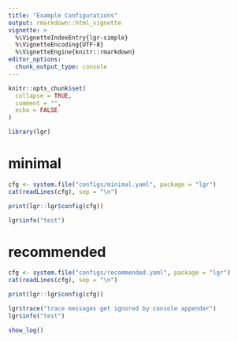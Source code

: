 ---
title: "Example Configurations"
output: rmarkdown::html_vignette
vignette: >
  %\VignetteIndexEntry{lgr-simple}
  %\VignetteEncoding{UTF-8}
  %\VignetteEngine{knitr::rmarkdown}
editor_options: 
  chunk_output_type: console
---

```{r, include = FALSE}
knitr::opts_chunk$set(
  collapse = TRUE,
  comment = "",
  echo = FALSE
)
```

```{r setup}
library(lgr)

```

# minimal

```{r}
cfg <- system.file("configs/minimal.yaml", package = "lgr")
cat(readLines(cfg), sep = "\n")

```
```{r}
print(lgr::lgr$config(cfg))
```
```{r}
lgr$info("test")
```



# recommended

```{r}
cfg <- system.file("configs/recommended.yaml", package = "lgr")
cat(readLines(cfg), sep = "\n")

```

```{r}
print(lgr::lgr$config(cfg))

```
```{r echo = TRUE, comment="#>"}
lgr$trace("trace messages get ignored by console appender")
lgr$info("test")

show_log()
```

